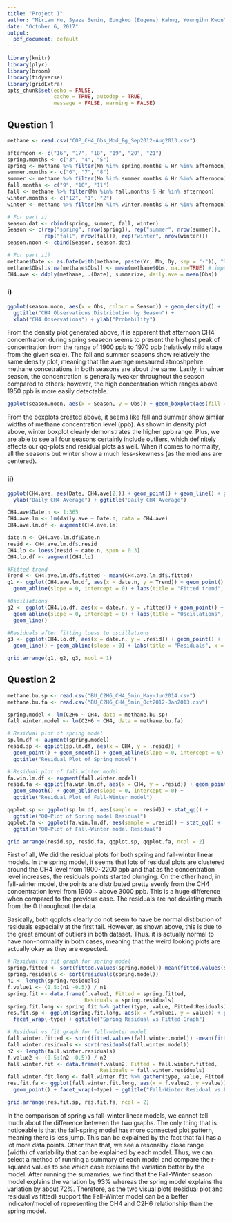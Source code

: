 ```yaml
---
title: "Project 1"
author: "Miriam Hu, Syaza Senin, Eungkoo (Eugene) Kahng, Youngihn Kwon"
date: "October 6, 2017"
output:
  pdf_document: default
---
```



```r
library(knitr)
library(plyr)
library(broom)
library(tidyverse)
library(gridExtra)
opts_chunk$set(echo = FALSE,
               cache = TRUE, autodep = TRUE,
               message = FALSE, warning = FALSE)
```


## Question 1

```r
methane <- read.csv("COP_CH4_Obs_Mod_Bg_Sep2012-Aug2013.csv")

afternoon <- c("16", "17", "18", "19", "20", "21")
spring.months <- c("3", "4", "5")
spring <- methane %>% filter(Mn %in% spring.months & Hr %in% afternoon)
summer.months <- c("6", "7", "8")
summer <- methane %>% filter(Mn %in% summer.months & Hr %in% afternoon)
fall.months <- c("9", "10", "11")
fall <- methane %>% filter(Mn %in% fall.months & Hr %in% afternoon)
winter.months <- c("12", "1", "2")
winter <- methane %>% filter(Mn %in% winter.months & Hr %in% afternoon)

# For part i)
season.dat <- rbind(spring, summer, fall, winter)
Season <- c(rep("spring", nrow(spring)), rep("summer", nrow(summer)),
            rep("fall", nrow(fall)), rep("winter", nrow(winter)))
season.noon <- cbind(Season, season.dat)

# For part ii)
methane$Date <- as.Date(with(methane, paste(Yr, Mn, Dy, sep = "-")), "%Y-%m-%d")
methane$Obs[is.na(methane$Obs)] <- mean(methane$Obs, na.rm=TRUE) # impute mean
CH4.ave <- ddply(methane, .(Date), summarize, daily.ave = mean(Obs))
```


### i) 

```r
ggplot(season.noon, aes(x = Obs, colour = Season)) + geom_density() + 
  ggtitle("CH4 Observations Distribution by Season") + 
  xlab("CH4 Observations") + ylab("Probability")
```

From the density plot generated above, it is apparent that afternoon CH4 concentration during spring seaseon seems to present the highest peak of concentration from the range of 1900 ppb to 1970 ppb (relatively mild stage from the given scale). The fall and summer seasons show relatively the same density plot, meaning that the average mesaured atmoshpehre methane concetrations in both seasons are about the same. Lastly, in winter season, the concentration is generally weaker throughout the season compared to others; however, the high concentration which ranges above 1950 ppb is more easily detectable.

```r
ggplot(season.noon, aes(x = Season, y = Obs)) + geom_boxplot(aes(fill = Season))
```

From the boxplots created above, it seems like fall and summer show similar widths of methane concentration level (ppb). As shown in density plot above, winter boxplot clearly demonstrates the higher ppb range. Plus, we are able to see all four seasons certainly include outliers, which definitely affects our qq-plots and residual plots as well. When it comes to normality, all the seasons but winter show a much less-skewness (as the medians are centered).

### ii)

```r
ggplot(CH4.ave, aes(Date, CH4.ave[2])) + geom_point() + geom_line() + geom_smooth(span = 0.4) + 
  ylab("Daily CH4 Average") + ggtitle("Daily CH4 Average")

CH4.ave$Date.n <- 1:365
CH4.ave.lm <- lm(daily.ave ~ Date.n, data = CH4.ave)
CH4.ave.lm.df <- augment(CH4.ave.lm)

date.n <- CH4.ave.lm.df$Date.n
resid <- CH4.ave.lm.df$.resid
CH4.lo <- loess(resid ~ date.n, span = 0.3)
CH4.lo.df <- augment(CH4.lo)

#Fitted trend
Trend <- CH4.ave.lm.df$.fitted - mean(CH4.ave.lm.df$.fitted)
g1 <- ggplot(CH4.ave.lm.df, aes(x = date.n, y = Trend)) + geom_point() + 
  geom_abline(slope = 0, intercept = 0) + labs(title = "Fitted trend", x = "Days") 

#Oscillations
g2 <- ggplot(CH4.lo.df, aes(x = date.n, y = .fitted)) + geom_point() + 
  geom_abline(slope = 0, intercept = 0) + labs(title = "Oscillations", x = "Days") + 
  geom_line() 

#Residuals after fitting loess to oscillations
g3 <- ggplot(CH4.lo.df, aes(x = date.n, y = .resid)) + geom_point() + 
  geom_line() + geom_abline(slope = 0) + labs(title = "Residuals", x = "Days")

grid.arrange(g1, g2, g3, ncol = 1)
```


## Question 2

```r
methane.bu.sp <- read.csv("BU_C2H6_CH4_5min_May-Jun2014.csv")
methane.bu.fa <- read.csv("BU_C2H6_CH4_5min_Oct2012-Jan2013.csv")

spring.model <- lm(C2H6 ~ CH4, data = methane.bu.sp)
fall.winter.model <- lm(C2H6 ~ CH4, data = methane.bu.fa)
```

```r
# Residual plot of spring model 
sp.lm.df <- augment(spring.model)
resid.sp <- ggplot(sp.lm.df, aes(x = CH4, y = .resid)) + 
  geom_point() + geom_smooth() + geom_abline(slope = 0, intercept = 0) + 
  ggtitle("Residual Plot of Spring model")

# Residual plot of fall.winter model
fa.win.lm.df <- augment(fall.winter.model)
resid.fa <- ggplot(fa.win.lm.df, aes(x = CH4, y = .resid)) + geom_point() +
  geom_smooth() + geom_abline(slope = 0, intercept = 0) + 
  ggtitle("Residual Plot of Fall-Winter model")

qqplot.sp <- ggplot(sp.lm.df, aes(sample = .resid)) + stat_qq() + 
  ggtitle("QQ-Plot of Spring model Residual")
qqplot.fa <- ggplot(fa.win.lm.df, aes(sample = .resid)) + stat_qq() + 
  ggtitle("QQ-Plot of Fall-Winter model Residual")

grid.arrange(resid.sp, resid.fa, qqplot.sp, qqplot.fa, ncol = 2)
```


First of all, We did the residual plots for both spring and fall-winter linear models. In the spring model, it seems that lots of residual plots are clustered around the CH4 level from 1900~2200 ppb and that as the concentration level increases, the residuals points started plunging. On the other hand, in fall-winter model, the points are distributed pretty evenly from the CH4 concentration level from 1900 ~ above 3000 ppb. This is a huge difference when compared to the previous case. The residuals are not deviating much from the 0 throughout the data.   

Basically, both qqplots clearly do not seem to have be normal distibution of residuals especially at the first tail. However, as shown above, this is due to the great amount of outliers in both dataset. Thus. it is actually normal to have non-normality in both cases, meaning that the weird looking plots are actually okay as they are expected.


```r
# Residual vs fit graph for spring model
spring.fitted <- sort(fitted.values(spring.model))-mean(fitted.values(spring.model))
spring.residuals <- sort(residuals(spring.model))
n1 <- length(spring.residuals)
f.value1 <- (0.5:(n1 -0.5)) / n1
spring.fit <- data.frame(f.value1, Fitted = spring.fitted, 
                         Residuals = spring.residuals)
spring.fit.long <- spring.fit %>% gather(type, value, Fitted:Residuals)
res.fit.sp <- ggplot(spring.fit.long, aes(x = f.value1, y = value)) + geom_point() +
  facet_wrap(~type) + ggtitle("Spring Residual vs Fitted Graph")

# Residual vs fit graph for fall-winter model
fall.winter.fitted <- sort(fitted.values(fall.winter.model)) -mean(fitted.values(fall.winter.model))
fall.winter.residuals <- sort(residuals(fall.winter.model))
n2 <- length(fall.winter.residuals)
f.value2 <- (0.5:(n2 -0.5)) / n2
fall.winter.fit <- data.frame(f.value2, Fitted = fall.winter.fitted, 
                              Residuals = fall.winter.residuals)
fall.winter.fit.long <- fall.winter.fit %>% gather(type, value, Fitted:Residuals)
res.fit.fa <- ggplot(fall.winter.fit.long, aes(x = f.value2, y =value)) +
  geom_point() + facet_wrap(~type) + ggtitle("Fall-Winter Residual vs Fitted Graph")

grid.arrange(res.fit.sp, res.fit.fa, ncol = 2)
```

In the comparison of spring vs fall-winter linear models, we cannot tell much about the difference between the two graphs. The only thing that is noticeable is that the fall-spring model has more connected plot pattern, meaning there is less jump. This can be explained by the fact that fall has a lot more data points. Other than that, we see a resonalby close range (width) of variability that can be explained by each model. Thus, we can select a method of running a summary of each model and compare the r-squared values to see which case explains the variation better by the model. After running the sumamries, we find that the Fall-Winter season model explains the variation by 93% whereas the spring model explains the variation by about 72%. Therefore, as the two visual plots (residual plot and residual vs fitted) support the Fall-Winter model can be a better indicator/model of representing the CH4 and C2H6 relationship than the spring model.
